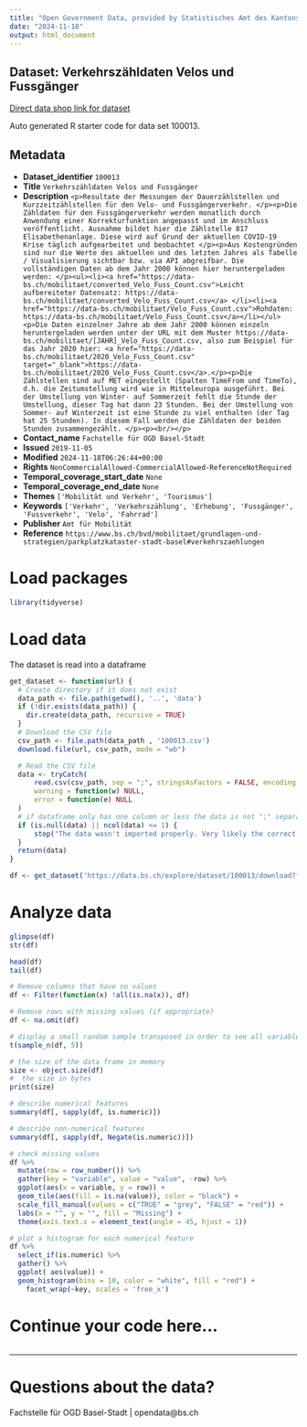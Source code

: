 ```yaml
---
title: "Open Government Data, provided by Statistisches Amt des Kantons Basel-Stadt - Fachstelle OGD"
date: "2024-11-18"
output: html_document
---
```


## Dataset: Verkehrszähldaten Velos und Fussgänger

[Direct data shop link for dataset](https://data.bs.ch/explore/dataset/100013)

Auto generated R starter code for data set 100013.

## Metadata

- **Dataset_identifier** `100013`
- **Title** `Verkehrszähldaten Velos und Fussgänger`
- **Description** `<p>Resultate der Messungen der Dauerzählstellen und Kurzzeitzählstellen für den Velo- und Fussgängerverkehr. </p><p>Die Zähldaten für den Fussgängerverkehr werden monatlich durch Anwendung einer Korrekturfunktion angepasst und im Anschluss veröffentlicht. Ausnahme bildet hier die Zählstelle 817 Elisabethenanlage. Diese wird auf Grund der aktuellen COVID-19 Krise täglich aufgearbeitet und beobachtet </p><p>Aus Kostengründen sind nur die Werte des aktuellen und des letzten Jahres als Tabelle / Visualisierung sichtbar bzw. via API abgreifbar. Die vollständigen Daten ab dem Jahr 2000 können hier heruntergeladen werden: </p><ul><li><a href="https://data-bs.ch/mobilitaet/converted_Velo_Fuss_Count.csv">Leicht aufbereiteter Datensatz: https://data-bs.ch/mobilitaet/converted_Velo_Fuss_Count.csv</a> </li><li><a href="https://data-bs.ch/mobilitaet/Velo_Fuss_Count.csv">Rohdaten: https://data-bs.ch/mobilitaet/Velo_Fuss_Count.csv</a></li></ul><p>Die Daten einzelner Jahre ab dem Jahr 2000 können einzeln heruntergeladen werden unter der URL mit dem Muster https://data-bs.ch/mobilitaet/[JAHR]_Velo_Fuss_Count.csv, also zum Beispiel für das Jahr 2020 hier: <a href="https://data-bs.ch/mobilitaet/2020_Velo_Fuss_Count.csv" target="_blank">https://data-bs.ch/mobilitaet/2020_Velo_Fuss_Count.csv</a>.</p><p>Die Zählstellen sind auf MET eingestellt (Spalten TimeFrom und TimeTo), d.h. die Zeitumstellung wird wie in Mitteleuropa ausgeführt. Bei der Umstellung von Winter- auf Sommerzeit fehlt die Stunde der Umstellung, dieser Tag hat dann 23 Stunden. Bei der Umstellung von Sommer- auf Winterzeit ist eine Stunde zu viel enthalten (der Tag hat 25 Stunden). In diesem Fall werden die Zähldaten der beiden Stunden zusammengezählt. </p><p><br/></p>`
- **Contact_name** `Fachstelle für OGD Basel-Stadt`
- **Issued** `2019-11-05`
- **Modified** `2024-11-18T06:26:44+00:00`
- **Rights** `NonCommercialAllowed-CommercialAllowed-ReferenceNotRequired`
- **Temporal_coverage_start_date** `None`
- **Temporal_coverage_end_date** `None`
- **Themes** `['Mobilität und Verkehr', 'Tourismus']`
- **Keywords** `['Verkehr', 'Verkehrszählung', 'Erhebung', 'Fussgänger', 'Fussverkehr', 'Velo', 'Fahrrad']`
- **Publisher** `Amt für Mobilität`
- **Reference** `https://www.bs.ch/bvd/mobilitaet/grundlagen-und-strategien/parkplatzkataster-stadt-basel#verkehrszaehlungen`


# Load packages

```r

library(tidyverse)
```

# Load data

The dataset is read into a dataframe

```r
get_dataset <- function(url) {
  # Create directory if it does not exist
  data_path <- file.path(getwd(), '..', 'data')
  if (!dir.exists(data_path)) {
    dir.create(data_path, recursive = TRUE)
  }
  # Download the CSV file
  csv_path <- file.path(data_path , '100013.csv')
  download.file(url, csv_path, mode = "wb")

  # Read the CSV file
  data <- tryCatch(
      read.csv(csv_path, sep = ";", stringsAsFactors = FALSE, encoding = "UTF-8"),
      warning = function(w) NULL,
      error = function(e) NULL
  )
  # if dataframe only has one column or less the data is not ";" separated
  if (is.null(data) || ncol(data) <= 1) {
      stop("The data wasn't imported properly. Very likely the correct separator couldn't be found.\nPlease check the dataset manually and adjust the code.")
  }
  return(data)
}
```

```r

df <- get_dataset('https://data.bs.ch/explore/dataset/100013/download?format=csv&timezone=Europe%2FZurich')

```

# Analyze data

```r

glimpse(df)
str(df)

head(df)
tail(df)

```

```r
# Remove columns that have no values
df <- Filter(function(x) !all(is.na(x)), df)

# Remove rows with missing values (if appropriate)
df <- na.omit(df)
```

```r
# display a small random sample transposed in order to see all variables
t(sample_n(df, 5))
```

```r
# the size of the data frame in memory
size <- object.size(df)
#  the size in bytes
print(size)
```

```r
# describe numerical features
summary(df[, sapply(df, is.numeric)])
```

```r
# describe non-numerical features
summary(df[, sapply(df, Negate(is.numeric))])
```

```r
# check missing values
df %>%
  mutate(row = row_number()) %>%
  gather(key = "variable", value = "value", -row) %>%
  ggplot(aes(x = variable, y = row)) +
  geom_tile(aes(fill = is.na(value)), color = "black") +
  scale_fill_manual(values = c("TRUE" = "grey", "FALSE" = "red")) +
  labs(x = "", y = "", fill = "Missing") +
  theme(axis.text.x = element_text(angle = 45, hjust = 1))
```

```r
# plot a histogram for each numerical feature
df %>%
  select_if(is.numeric) %>%
  gather() %>%
  ggplot( aes(value)) +
  geom_histogram(bins = 10, color = "white", fill = "red") +
    facet_wrap(~key, scales = 'free_x')
```

# Continue your code here...

```r

```
------------------------------------------------------------------------

# Questions about the data?

Fachstelle für OGD Basel-Stadt | opendata@bs.ch
